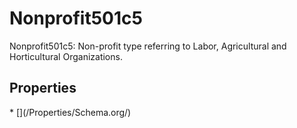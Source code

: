 # Nonprofit501c5

Nonprofit501c5: Non-profit type referring to Labor, Agricultural and Horticultural Organizations.

## Properties

<Grid>
* [](/Properties/Schema.org/)

</Grid>

